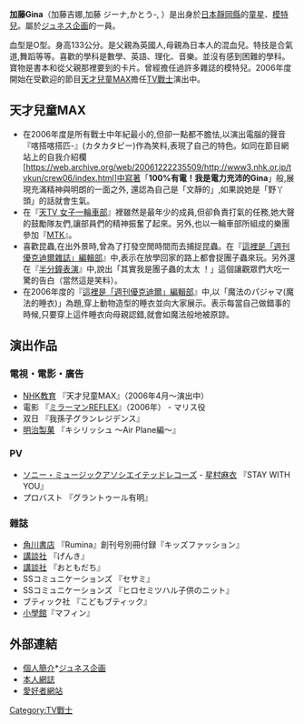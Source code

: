 '''加藤Gina'''（加藤吉娜,加藤 ジーナ,かとう-, {{bd|1996年|7月18日}}）是出身於[[日本|日本]][[靜岡縣|靜岡縣]]的[[童星|童星]]、[[模特兒|模特兒]]。屬於[[ジュネス企画|ジュネス企画]]的一員。

血型是O型。身高133公分。是父親為英國人,母親為日本人的混血兒。特技是合氣道,舞蹈等等。喜歡的學科是數學、英語、理化、音樂。並沒有感到困難的學科。寶物是書本和從父親那裡要到的卡片。曾經擔任過許多雜誌的模特兒。2006年度開始在受歡迎的節目[[天才兒童MAX|天才兒童MAX]]擔任[[TV戰士|TV戰士]]演出中。 

==天才兒童MAX==
*在2006年度是所有戰士中年紀最小的,但卻一點都不膽怯,以演出電腦的聲音『喀搭喀搭匹-』(カタカタピー)作為笑料,表現了自己的特色。如同在節目網站上的自我介紹欄[https://web.archive.org/web/20061222235509/http://www3.nhk.or.jp/tvkun/crew06/index.html]中寫著「'''100%有電！我是電力充沛的Gina'''」般,展現充滿精神與明朗的一面之外, 還認為自己是「文靜的」,如果說她是「野丫頭」的話就會生氣。
*在『[[天才兒童MAX的單元#天TV_女子一輪車部|天TV 女子一輪車部]]』裡雖然是最年少的成員,但卻負責打氣的任務,她大聲的鼓勵隊友們,讓部員們的精神振奮了起來。另外,也以一輪車部所組成的樂團參加『[[MTK|MTK]]』。
*喜歡昆蟲,在出外景時,曾為了打發空閒時間而去捕捉昆蟲。在『[[天才兒童MAX的單元|這裡是「週刊優克迪爾雜誌」編輯部]]』中,表示在放學回家的路上都會捉團子蟲來玩。另外還在『[[天才兒童MAX的單元|半分鐘表演]]』中,說出「其實我是團子蟲的太太 ！」這個讓觀眾們大吃一驚的告白（當然這是笑料）。
* 在2006年度的『[[天才兒童MAX的單元#這裡是「週刊優克迪爾」編輯部|這裡是「週刊優克迪爾」編輯部]]』中,以「魔法のパジャマ(魔法的睡衣)」為題,穿上動物造型的睡衣並向大家展示。表示每當自己做錯事的時候,只要穿上這件睡衣向母親認錯,就會如魔法般地被原諒。

==演出作品==
===電視・電影・廣告===
*[[NHK教育|NHK教育]] 『天才兒童MAX』（2006年4月～演出中）
*電影 『[[ミラーマンREFLEX|ミラーマンREFLEX]]』（2006年） - マリス役
*双日 『我孫子グランレジデンス』
*[[明治製菓|明治製菓]] 『キシリッシュ ～Air Plane編～』
===PV===
*[[ソニー・ミュージックアソシエイテッドレコーズ|ソニー・ミュージックアソシエイテッドレコーズ]] - [[星村麻衣|星村麻衣]] 『STAY WITH YOU』
*プロバスト 『グラントゥール有明』
===雜誌===
*[[角川書店|角川書店]] 『Rumina』創刊号別冊付録『キッズファッション』
*[[講談社|講談社]] 『げんき』
*[[講談社|講談社]] 『おともだち』   
*SSコミュニケーションズ 『セサミ』
*SSコミュニケーションズ 『ヒロセミツハル子供のニット』
*ブティック社 『こどもブティック』
*[[小學館|小學館]]『マフィン』

== 外部連結 ==
*[https://web.archive.org/web/20061107063535/http://www.junes.co.jp/jp/artist/tc_13.html 個人簡介]*[http://www.junes.co.jp/ ジュネス企画]{{Wayback|url=http://www.junes.co.jp/jp/artist/tc_13.html |date=20061107063535 }}
*[https://web.archive.org/web/20070220083107/http://www.junes.co.jp/ginyan/ 本人網誌]
*[https://web.archive.org/web/20060827190208/http://gina0718.hp.infoseek.co.jp/ 愛好者網站]

[[Category:TV戰士|Category:TV戰士]]